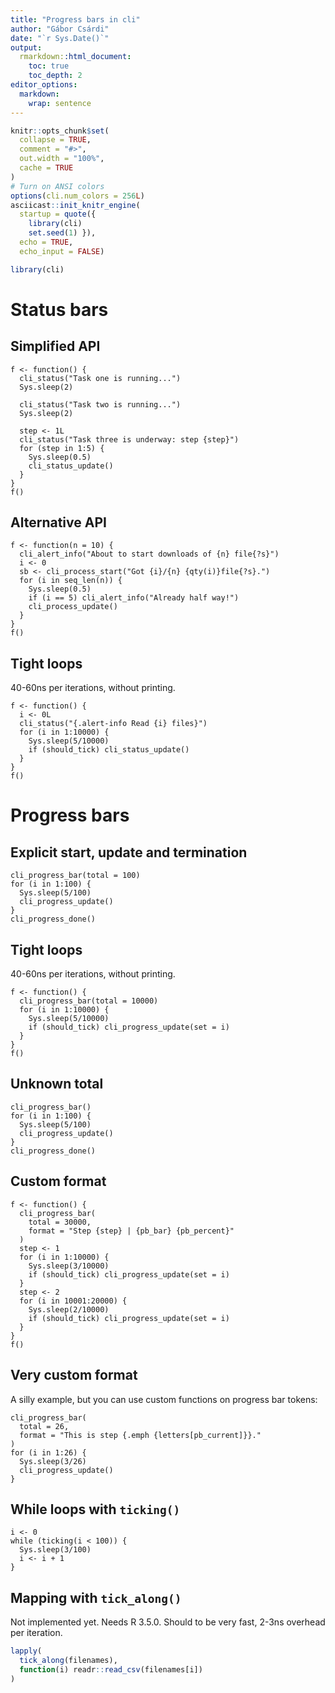 ```yaml
---
title: "Progress bars in cli"
author: "Gábor Csárdi"
date: "`r Sys.Date()`"
output:
  rmarkdown::html_document:
    toc: true
    toc_depth: 2
editor_options:
  markdown:
    wrap: sentence
---
```


```r
knitr::opts_chunk$set(
  collapse = TRUE,
  comment = "#>",
  out.width = "100%",
  cache = TRUE
)
# Turn on ANSI colors
options(cli.num_colors = 256L)
asciicast::init_knitr_engine(
  startup = quote({
    library(cli)
    set.seed(1) }),
  echo = TRUE,
  echo_input = FALSE)
```

```r
library(cli)
```

# Status bars

## Simplified API

```asciicast
f <- function() {
  cli_status("Task one is running...")
  Sys.sleep(2)

  cli_status("Task two is running...")
  Sys.sleep(2)

  step <- 1L
  cli_status("Task three is underway: step {step}")
  for (step in 1:5) {
    Sys.sleep(0.5)
    cli_status_update()
  }
}
f()
```

## Alternative API

```asciicast
f <- function(n = 10) {
  cli_alert_info("About to start downloads of {n} file{?s}")
  i <- 0
  sb <- cli_process_start("Got {i}/{n} {qty(i)}file{?s}.")
  for (i in seq_len(n)) {
    Sys.sleep(0.5)
    if (i == 5) cli_alert_info("Already half way!")
    cli_process_update()
  }
}
f()
```

##  Tight loops

40-60ns per iterations, without printing.

```asciicast
f <- function() {
  i <- 0L
  cli_status("{.alert-info Read {i} files}")
  for (i in 1:10000) {
    Sys.sleep(5/10000)
    if (should_tick) cli_status_update()
  }
}
f()
```

# Progress bars

## Explicit start, update and termination

```asciicast
cli_progress_bar(total = 100)
for (i in 1:100) {
  Sys.sleep(5/100)
  cli_progress_update()
}
cli_progress_done()
```

## Tight loops

40-60ns per iterations, without printing.

```asciicast
f <- function() {
  cli_progress_bar(total = 10000)
  for (i in 1:10000) {
    Sys.sleep(5/10000)
    if (should_tick) cli_progress_update(set = i)
  }
}
f()
```


## Unknown total

```asciicast
cli_progress_bar()
for (i in 1:100) {
  Sys.sleep(5/100)
  cli_progress_update()
}
cli_progress_done()
```

## Custom format

```asciicast
f <- function() {
  cli_progress_bar(
    total = 30000,
    format = "Step {step} | {pb_bar} {pb_percent}"
  )
  step <- 1
  for (i in 1:10000) {
    Sys.sleep(3/10000)
    if (should_tick) cli_progress_update(set = i)
  }
  step <- 2
  for (i in 10001:20000) {
    Sys.sleep(2/10000)
    if (should_tick) cli_progress_update(set = i)
  }
}
f()
```

## Very custom format

A silly example, but you can use custom functions on progress
bar tokens:

```asciicast
cli_progress_bar(
  total = 26,
  format = "This is step {.emph {letters[pb_current]}}."
)
for (i in 1:26) {
  Sys.sleep(3/26)
  cli_progress_update()
}
```

## While loops with `ticking()`

```asciicast
i <- 0
while (ticking(i < 100)) {
  Sys.sleep(3/100)
  i <- i + 1
}
```

## Mapping with `tick_along()`

Not implemented yet.
Needs R 3.5.0.
Should to be very fast, 2-3ns overhead per iteration.

```r
lapply(
  tick_along(filenames),
  function(i) readr::read_csv(filenames[i])
)
```
